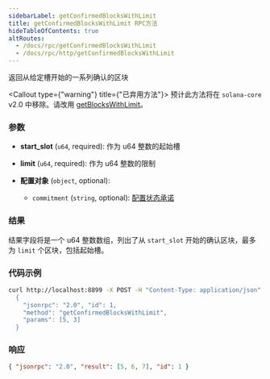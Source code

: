```yaml
---
sidebarLabel: getConfirmedBlocksWithLimit
title: getConfirmedBlocksWithLimit RPC方法
hideTableOfContents: true
altRoutes:
  - /docs/rpc/getConfirmedBlocksWithLimit
  - /docs/rpc/http/getConfirmedBlocksWithLimit
---
```


返回从给定槽开始的一系列确认的区块

<Callout type={"warning"} title={"已弃用方法"}>
  预计此方法将在 `solana-core` v2.0 中移除。请改用
  [getBlocksWithLimit](/docs/rpc/http/getblockswithlimit)。
</Callout>

<DocSideBySide>

<DocLeftSide>

### 参数

- **start_slot** (`u64`, required): 作为 u64 整数的起始槽
- **limit** (`u64`, required): 作为 u64 整数的限制

- **配置对象** (`object`, optional):
  - `commitment` (`string`, optional): [配置状态承诺](/docs/rpc/index.mdx#configuring-state-commitment)

### 结果

结果字段将是一个 u64 整数数组，列出了从 `start_slot` 开始的确认区块，最多为 `limit` 个区块，包括起始槽。

</DocLeftSide>

<DocRightSide>

### 代码示例

```bash
curl http://localhost:8899 -X POST -H "Content-Type: application/json" -d '
  {
    "jsonrpc": "2.0", "id": 1,
    "method": "getConfirmedBlocksWithLimit",
    "params": [5, 3]
  }
```

### 响应

```json
{ "jsonrpc": "2.0", "result": [5, 6, 7], "id": 1 }
```

</DocRightSide>
</DocSideBySide>
